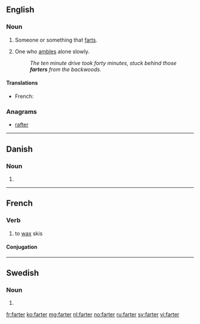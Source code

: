 ==English==

===Noun===
{{en-noun}}

# Someone or something that [[fart]]s.
# {{context|dialectal}} One who [[amble]]s alone slowly.
#: ''The ten minute drive took forty minutes, stuck behind those '''farters''' from the backwoods.''

====Translations====
{{trans-top|s/he who farts}}
* French: {{t+|fr|péteur|m}}
{{trans-mid}}
{{trans-bottom}}

===Anagrams===
* [[rafter#English|rafter]]

----

==Danish==

===Noun===
{{head|da|noun form|g=c}}

# {{form of|plural indefinite|fart|lang=da}}

----

==French==

===Verb===
{{fr-verb}}

# to [[wax]] skis

====Conjugation====
{{fr-conj-er|fart|avoir}}

----

==Swedish==

===Noun===
{{head|sv|noun form}}

# {{sv-noun-form-indef-pl|fart}}

[[fr:farter]]
[[ko:farter]]
[[mg:farter]]
[[nl:farter]]
[[no:farter]]
[[ru:farter]]
[[sv:farter]]
[[vi:farter]]